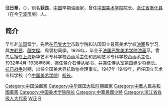 {{Distinguish|汪日章 (清朝)}}
'''汪日章'''，（{{bd|1905年||1992年|12月}}），别名'''荻良'''，[[中国|中国]]早期油画家，曾任[[中国美术学院|中国美术学院]]院长。[[浙江省|浙江省]][[奉化縣|奉化县]]（在今[[宁波市|宁波市]]境）人。

==简介==

早年赴[[法国|法国]]留学，先后在[[巴黎大学|巴黎大学]]市政学院和法国国立最高美术学校[[油画|油画]]系学习, 與[[方幹民|方幹民]]、[[顏文樑|顏文樑]]、周碧初同學。1929年，毕业于[[法国|法国]][[巴黎美术学院|巴黎美术学院]][[油画|油画]]系。曾先后担任[[上海|上海]]新华艺术专科学校西画系主任和昌明艺术专科学校西画系主任。1932年4月-1938年6月，担任[[蒋介石|蒋介石]]侍从秘书，并兼任侍从室第四组少将组长。[[抗日战争|抗日战争]]时期，出任全国美术界抗敌协会理事长。1947年-1949年，担任国立艺术专科学校（今[[中国美术学院|中国美术学院]]）[[校长|校长]]。

{{DEFAULTSORT:W}}
[[Category:中国油画家|Category:中国油画家]]
[[Category:中华民国大陆时期画家|Category:中华民国大陆时期画家]]
[[Category:中華人民共和國畫家|Category:中華人民共和國畫家]]
[[Category:中国美术学院院长|Category:中国美术学院院长]]
[[Category:中華民國少將|Category:中華民國少將]]
[[Category:浙江省各级人大代表|Category:浙江省各级人大代表]]
[[Category:奉化人|W汪]]
[[Category:汪姓|R]]